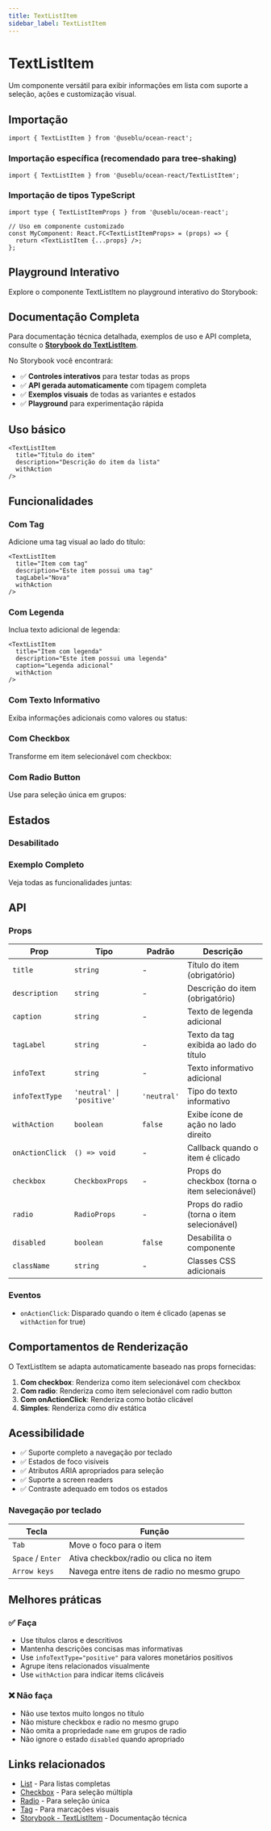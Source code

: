 ```yaml
---
title: TextListItem
sidebar_label: TextListItem
---
```



# TextListItem

Um componente versátil para exibir informações em lista com suporte a seleção, ações e customização visual.

## Importação

```tsx
import { TextListItem } from '@useblu/ocean-react';
```

### Importação específica (recomendado para tree-shaking)

```tsx
import { TextListItem } from '@useblu/ocean-react/TextListItem';
```

### Importação de tipos TypeScript

```tsx
import type { TextListItemProps } from '@useblu/ocean-react';

// Uso em componente customizado
const MyComponent: React.FC<TextListItemProps> = (props) => {
  return <TextListItem {...props} />;
};
```

## Playground Interativo

Explore o componente TextListItem no playground interativo do Storybook:

<StorybookEmbed
  storyId="components-list-textlistitem--usage"
  height={500}
  title="TextListItem - Playground Interativo"
/>

## Documentação Completa

Para documentação técnica detalhada, exemplos de uso e API completa, consulte o **[Storybook do TextListItem](https://ocean-ds.github.io/ocean-web/?path=/docs/components-list-textlistitem--docs)**.

No Storybook você encontrará:

- ✅ **Controles interativos** para testar todas as props
- ✅ **API gerada automaticamente** com tipagem completa
- ✅ **Exemplos visuais** de todas as variantes e estados
- ✅ **Playground** para experimentação rápida

## Uso básico

```tsx live
<TextListItem
  title="Título do item"
  description="Descrição do item da lista"
  withAction
/>
```

## Funcionalidades

### Com Tag

Adicione uma tag visual ao lado do título:

```tsx live
<TextListItem
  title="Item com tag"
  description="Este item possui uma tag"
  tagLabel="Nova"
  withAction
/>
```

### Com Legenda

Inclua texto adicional de legenda:

```tsx live
<TextListItem
  title="Item com legenda"
  description="Este item possui uma legenda"
  caption="Legenda adicional"
  withAction
/>
```

### Com Texto Informativo

Exiba informações adicionais como valores ou status:

<StorybookEmbed
  storyId="components-list-textlistitem--with-info-text"
  height={300}
  showToolbar={false}
  title="TextListItem - Texto Informativo"
/>

### Com Checkbox

Transforme em item selecionável com checkbox:

<StorybookEmbed
  storyId="components-list-textlistitem--with-checkbox"
  height={300}
  showToolbar={false}
  title="TextListItem - Com Checkbox"
/>

### Com Radio Button

Use para seleção única em grupos:

<StorybookEmbed
  storyId="components-list-textlistitem--with-radio"
  height={300}
  showToolbar={false}
  title="TextListItem - Com Radio"
/>

## Estados

### Desabilitado

<StorybookEmbed
  storyId="components-list-textlistitem--disabled"
  height={250}
  showToolbar={false}
  title="TextListItem - Estado Desabilitado"
/>

### Exemplo Completo

Veja todas as funcionalidades juntas:

<StorybookEmbed
  storyId="components-list-textlistitem--complete"
  height={200}
  showToolbar={false}
  title="TextListItem - Exemplo Completo"
/>

## API

### Props

| Prop            | Tipo                      | Padrão      | Descrição                                     |
| --------------- | ------------------------- | ----------- | --------------------------------------------- |
| `title`         | `string`                  | -           | Título do item (obrigatório)                  |
| `description`   | `string`                  | -           | Descrição do item (obrigatório)               |
| `caption`       | `string`                  | -           | Texto de legenda adicional                    |
| `tagLabel`      | `string`                  | -           | Texto da tag exibida ao lado do título        |
| `infoText`      | `string`                  | -           | Texto informativo adicional                   |
| `infoTextType`  | `'neutral' \| 'positive'` | `'neutral'` | Tipo do texto informativo                     |
| `withAction`    | `boolean`                 | `false`     | Exibe ícone de ação no lado direito           |
| `onActionClick` | `() => void`              | -           | Callback quando o item é clicado              |
| `checkbox`      | `CheckboxProps`           | -           | Props do checkbox (torna o item selecionável) |
| `radio`         | `RadioProps`              | -           | Props do radio (torna o item selecionável)    |
| `disabled`      | `boolean`                 | `false`     | Desabilita o componente                       |
| `className`     | `string`                  | -           | Classes CSS adicionais                        |

### Eventos

- `onActionClick`: Disparado quando o item é clicado (apenas se `withAction` for true)

## Comportamentos de Renderização

O TextListItem se adapta automaticamente baseado nas props fornecidas:

1. **Com checkbox**: Renderiza como item selecionável com checkbox
2. **Com radio**: Renderiza como item selecionável com radio button
3. **Com onActionClick**: Renderiza como botão clicável
4. **Simples**: Renderiza como div estática

## Acessibilidade

- ✅ Suporte completo a navegação por teclado
- ✅ Estados de foco visíveis
- ✅ Atributos ARIA apropriados para seleção
- ✅ Suporte a screen readers
- ✅ Contraste adequado em todos os estados

### Navegação por teclado

| Tecla             | Função                                     |
| ----------------- | ------------------------------------------ |
| `Tab`             | Move o foco para o item                    |
| `Space` / `Enter` | Ativa checkbox/radio ou clica no item      |
| `Arrow keys`      | Navega entre itens de radio no mesmo grupo |

## Melhores práticas

### ✅ Faça

- Use títulos claros e descritivos
- Mantenha descrições concisas mas informativas
- Use `infoTextType="positive"` para valores monetários positivos
- Agrupe itens relacionados visualmente
- Use `withAction` para indicar items clicáveis

### ❌ Não faça

- Não use textos muito longos no título
- Não misture checkbox e radio no mesmo grupo
- Não omita a propriedade `name` em grupos de radio
- Não ignore o estado `disabled` quando apropriado

## Links relacionados

- [List](/components/list) - Para listas completas
- [Checkbox](/components/checkbox) - Para seleção múltipla
- [Radio](/components/radio) - Para seleção única
- [Tag](/components/tag) - Para marcações visuais
- [Storybook - TextListItem](https://ocean-ds.github.io/ocean-web/?path=/docs/components-list-textlistitem--docs) - Documentação técnica
